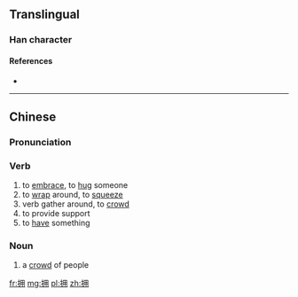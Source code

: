 {{also|擁}}
==Translingual==

===Han character===
{{Han char|rn=64|rad=手|as=05|sn=8|four=|canj=手月手 (QBQ)}}

====References====
* {{Han ref|kx=0427.161|hdz=31855.060|uh=62E5|ud=25317}}

----

==Chinese==
{{zh-hanzi-box|[[拥]]|[[擁]]}}

===Pronunciation===
{{zh-pron
|m=yōng
|c=jung2
|cat=v,n
}}

===Verb===
{{zh-verb}}

# to [[embrace]], to [[hug]] someone
# to [[wrap]] around, to [[squeeze]]
# verb gather around, to [[crowd]]
# to provide support
# to [[have]] something

===Noun===
{{zh-noun}}

# a [[crowd]] of people

[[fr:拥]]
[[mg:拥]]
[[pl:拥]]
[[zh:拥]]